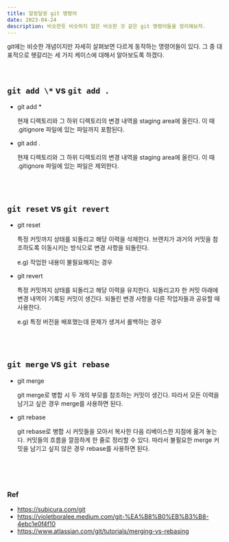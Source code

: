 ```yaml
---
title: 알쏭달쏭 git 명령어
date: 2023-04-24
description: 비슷한듯 비슷하지 않은 비슷한 것 같은 git 명령어들을 정리해보자.
---
```


git에는 비슷한 개념이지만 자세히 살펴보면 다르게 동작하는 명령어들이 있다. 그 중 대표적으로 헷갈리는 세 가지 케이스에 대해서 알아보도록 하겠다.

<br>

## `git add \*` vs `git add .`

- git add \*

  현재 디렉토리와 그 하위 디렉토리의 변경 내역을 staging area에 올린다. 이 때 .gitignore 파일에 있는 파일까지 포함된다.

- git add .

  현재 디렉토리와 그 하위 디렉토리의 변경 내역을 staging area에 올린다. 이 때 .gitignore 파일에 있는 파일은 제외한다.

<br>
<br>

## `git reset` vs `git revert`

- git reset

  특정 커밋까지 상태를 되돌리고 해당 이력을 삭제한다. 브랜치가 과거의 커밋을 참조하도록 이동시키는 방식으로 변경 사항을 되돌린다.

  e.g) 작업한 내용이 불필요해지는 경우

- git revert

  특정 커밋까지 상태를 되돌리고 해당 이력을 유지한다. 되돌리고자 한 커밋 아래에 변경 내역이 기록된 커밋이 생긴다. 되돌린 변경 사항을 다른 작업자들과 공유할 때 사용한다.

  e.g) 특정 버전을 배포했는데 문제가 생겨서 롤백하는 경우

<br>
<br>

## `git merge` vs `git rebase`

- git merge

  git merge로 병합 시 두 개의 부모를 참조하는 커밋이 생긴다. 따라서 모든 이력을 남기고 싶은 경우 merge를 사용하면 된다.

- git rebase

  git rebase로 병합 시 커밋들을 모아서 복사한 다음 리베이스한 지점에 옮겨 놓는다. 커밋들의 흐름을 깔끔하게 한 줄로 정리할 수 있다. 따라서 불필요한 merge 커밋을 남기고 싶지 않은 경우 rebase를 사용하면 된다.

<br>
<br>
<br>

### Ref

- https://subicura.com/git
- https://violetboralee.medium.com/git-%EA%B8%B0%EB%B3%B8-4ebc1e0f4f10
- https://www.atlassian.com/git/tutorials/merging-vs-rebasing
